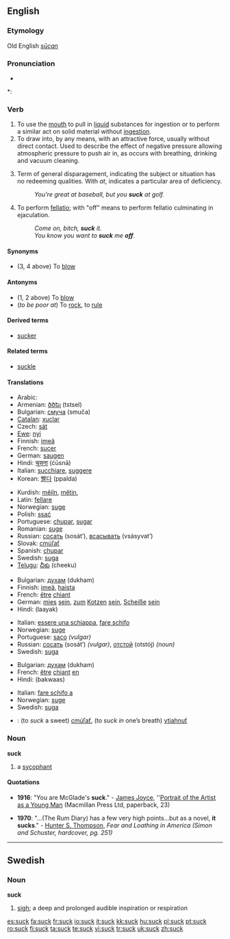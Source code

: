==English==

===Etymology===
Old English ''[[sūcan]]''

===Pronunciation===
* {{audio|en-us-suck.ogg|Audio (US)}}

*: {{rhymes|ʌk}}

===Verb===
{{en-verb}}

# To use the [[mouth]] to pull in [[liquid]] substances for ingestion or to perform a similar act on solid material without [[ingestion]].
# To draw into, by any means, with an attractive force, usually without direct contact. Used to describe the effect of  negative pressure allowing atmospheric pressure to push air in, as occurs with breathing, drinking and vacuum cleaning.
# {{colloquial}} Term of general disparagement, indicating the subject or situation has no redeeming qualities.  With ''at'', indicates a particular area of deficiency.
#: ''You're great at baseball, but you '''suck''' at golf.''
# To perform [[fellatio]]; with "off" means to perform fellatio culminating in ejaculation.
#: ''Come on, bitch, '''suck''' it.''
#: ''You know you want to '''suck''' me '''off'''.''

====Synonyms====
* (3, 4 above) To [[blow]]

====Antonyms====
* (1, 2 above) To [[blow]]
* (''to be poor at'') To [[rock]], to [[rule]]

====Derived terms====
* [[sucker]]

====Related terms====
* [[suckle]]

====Translations====
{{trans-top|to use the mouth to pull in liquid substances for ingestion or to perform a similar act on solid material without ingestion}}
* Arabic: {{Arab|[[مص]]}}
* Armenian: [[ծծել]] (tstsel)
* Bulgarian: [[смуча]] (smuča)
* [[Catalan]]: [[xuclar]]
* Czech: [[sát]]
* [[Ewe]]: [[nyi]]
* Finnish: [[imeä]]
* French: [[sucer]]
* German: [[saugen]]
* Hindi: [[चूसना]] (ćūsnā)
* Italian: [[succhiare]], [[suggere]]
* Korean: [[빨다]] (ppalda)
{{trans-mid}}
* Kurdish: [[mêjîn]], [[mêtin]], {{KUchar|[[مژین]]}}
* Latin: [[fellare]]
* Norwegian: [[suge]]
* Polish: [[ssać]]
* Portuguese: [[chupar]], [[sugar]]
* Romanian: [[suge]]
* Russian: [[сосать]] (sosát’), [[всасывать]] (vsásyvat’)
* Slovak: [[cmúľať]]
* Spanish: [[chupar]]
* Swedish: [[suga]]
* [[Telugu]]: [[చీకు]] (cheeku)
{{trans-bottom}}

{{trans-top|colloquial: term of general disparagement}}
* Bulgarian: [[духам]] (dukham)
* Finnish: [[imeä]], [[haista]]
* French: [[être]] [[chiant]]
* German: [[mies]] [[sein]], [[zum]] [[kotzen|Kotzen]] [[sein]], [[Scheiße]] [[sein]]
* Hindi: (laayak)
{{trans-mid}}
* Italian: [[essere una schiappa]], [[fare schifo]]
* Norwegian: [[suge]]
* Portuguese: [[saco]] ''(vulgar)''
* Russian: [[сосать]] (sosát’) ''(vulgar)'', [[отстой]] (otstój) ''(noun)''
* Swedish: [[suga]]
{{trans-bottom}}

{{trans-top|colloquial: with at, indicates a particular area of deficiency}}
* Bulgarian: [[духам]] (dukham)
* French: [[être]] [[chiant]] [[en]]
* Hindi: (bakwaas)
{{trans-mid}}
* Italian: [[fare schifo a]]
* Norwegian: [[suge]]
* Swedish: [[suga]]
{{trans-bottom}}

{{checktrans-top}}
* {{ttbc|Slovak}}: (to ''suck'' a sweet) [[cmúľať]], (to ''suck in'' one’s breath) [[vtiahnuť]]
{{trans-bottom}}

===Noun===
'''suck'''

# a [[sycophant]]

====Quotations====
* '''1916''': "You are McGlade's '''suck'''." - [[w:James Joyce|James Joyce]], ''[[w:Portrait of the Artist as a Young Man|Portrait of the Artist as a Young Man]] (Macmillan Press Ltd, paperback, 23)

* '''1970''': "...(The Rum Diary) has a few very high points...but as a novel, '''it sucks'''." - [[w:Hunter S. Thompson|Hunter S. Thompson]], ''Fear and Loathing in America (Simon and Schuster, hardcover, pg. 251)''

----

==Swedish==

===Noun===
{{sv-noun-reg-ar}}
'''suck''' {{c}}

# [[sigh]]; a deep and prolonged audible inspiration or respiration

[[es:suck]]
[[fa:suck]]
[[fr:suck]]
[[io:suck]]
[[it:suck]]
[[kk:suck]]
[[hu:suck]]
[[pl:suck]]
[[pt:suck]]
[[ro:suck]]
[[fi:suck]]
[[ta:suck]]
[[te:suck]]
[[vi:suck]]
[[tr:suck]]
[[uk:suck]]
[[zh:suck]]